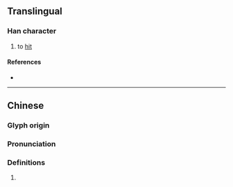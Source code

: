 {{character info}}
==Translingual==

===Han character===
{{Han char|rn=64|rad=手|as=11|sn=14|four=|canj=QKPB|ids=⿰扌帶}}

# {{lb|zh|Cantonese}} to [[hit]]

====References====
* {{Han ref|kx=0449.280|dkj=12578|dj=0800.140|hdz=31942.050|uh=6455|ud=25685}}

----

==Chinese==
{{zh-forms}}

===Glyph origin===
{{Han etym}}

===Pronunciation===
{{zh-pron
|m=dì
|c=cai3
|mc=y
|oc=y
|cat=
}}

===Definitions===
{{zh-hanzi}}

# {{rfdef|zh}}